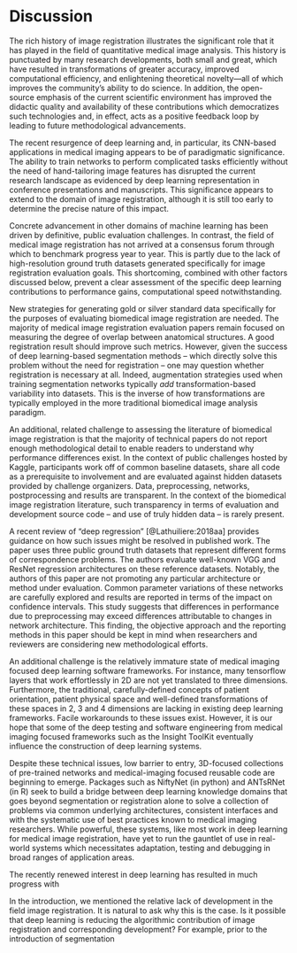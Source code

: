 

# Discussion

The rich history of image registration illustrates the significant role that it has
played in the field of quantitative medical image analysis.  This history is punctuated
by many research developments, both small and great, which have resulted in transformations
of greater accuracy, improved computational efficiency, and
enlightening theoretical novelty---all of which improves the community's ability to do science.  In
addition, the open-source emphasis of the current scientific environment has improved
the didactic quality and availability of these contributions which democratizes
such technologies and, in effect, acts as a positive feedback loop by leading to future
methodological advancements.

The recent resurgence of deep learning and, in particular, its CNN-based applications in medical
imaging appears to be of paradigmatic significance.  The ability to train networks to perform
complicated tasks efficiently without the need of hand-tailoring image features has disrupted
the current research landscape as evidenced by deep learning representation in conference
presentations and manuscripts.  This significance appears to extend to the
domain of image registration, although it is still too early to determine the precise nature of this impact.

Concrete advancement in other domains of machine learning has been driven by definitive, public evaluation challenges.  In contrast, the field of medical image registration has not arrived at a consensus forum through which to benchmark progress year to year.  This is partly due to the lack of high-resolution ground truth datasets generated specifically for image registration evaluation goals.  This shortcoming, combined with other factors discussed below, prevent a clear assessment of the specific deep learning contributions to performance gains, computational speed notwithstanding.

New strategies for generating gold or silver standard data specifically for the purposes of evaluating biomedical image registration are needed. The majority of medical image registration evaluation papers remain focused on measuring the degree of overlap between anatomical structures.  A good registration result should improve such metrics.  However, given the success of deep learning-based segmentation methods -- which directly solve this problem without the need for registration -- one may question whether registration is necessary at all.  Indeed, augmentation strategies used when training segmentation networks typically *add* transformation-based variability into datasets.  This is the inverse of how transformations are typically employed in the more traditional biomedical image analysis paradigm.

An additional, related challenge to assessing the literature of biomedical image registration is that the majority of technical papers do not report enough methodological detail to enable readers to understand why performance differences exist.  In the context of public challenges hosted by Kaggle, participants work off of common baseline datasets, share all code as a prerequisite to involvement and are evaluated against hidden datasets provided by challenge organizers.  Data, preprocessing, networks, postprocessing and results are transparent.  In the context of the biomedical image registration literature, such transparency in terms of evaluation and development source code -- and use of truly hidden data -- is rarely present.

A recent review of "deep regression" [@Lathuiliere:2018aa] provides guidance on how such issues might be resolved in published work.  The paper uses three public ground truth datasets that represent different forms of correspondence problems.  The authors evaluate well-known VGG and ResNet regression architectures on these reference datasets.  Notably, the authors of this paper are not promoting any particular architecture or method under evaluation.  Common parameter variations of these networks are carefully explored and results are reported in terms of the impact on confidence intervals.  This study suggests that differences in performance due to preprocessing may exceed differences attributable to changes in network architecture.  This finding, the objective approach and the reporting methods in this paper should be kept in mind when researchers and reviewers are considering new methodological efforts.


An additional challenge is the relatively immature state of medical imaging focused deep learning software frameworks.  For instance, many tensorflow layers that work effortlessly in 2D are not yet translated to three dimensions.  Furthermore, the traditional, carefully-defined concepts of patient orientation, patient physical space and well-defined transformations of these spaces in 2, 3 and 4 dimensions are lacking in existing deep learning frameworks.  Facile workarounds to these issues exist.  However, it is our hope that some of the deep testing and software engineering from medical imaging focused frameworks such as the Insight ToolKit eventually influence the construction of deep learning systems.

Despite these technical issues, low barrier to entry, 3D-focused collections of pre-trained networks and medical-imaging focused reusable code are beginning to emerge. Packages such as NiftyNet (in python) and ANTsRNet (in R) seek to build a bridge between deep learning knowledge domains that goes beyond segmentation or registration alone to solve a collection of problems via common underlying architectures, consistent interfaces and with the systematic use of best practices known to medical imaging researchers.  While powerful, these systems, like most work in deep learning for medical image registration, have yet to run the gauntlet of use in real-world systems which necessitates adaptation, testing and debugging in broad ranges of application areas.

The recently renewed interest in deep learning has resulted in much progress
with


In the introduction, we mentioned the relative lack of development in the
field image registration.  It is natural to ask why this is the case.
Is it possible that deep learning is reducing the algorithmic contribution
of image registration and corresponding development?  For example, prior
to the introduction of segmentation
